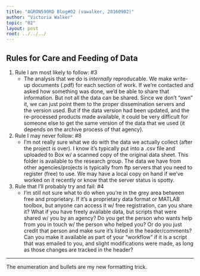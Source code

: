```yaml
---
title: "AGRON590RD Blog#02 (vawalker, 20160902)"
author: "Victoria Walker"
topic: "02"
layout: post
root: ../../../
---
```


## Rules for Care and Feeding of Data

1. Rule I am most likely to follow: #3
    + The analysis that we do is *internally* reproducable. We make write-up documents (.pdf) for each section of work. If we're contacted and asked how something was done, we'd be able to share that information. But not all the data can be shared. Since we don't "own" it, we can just point them to the proper dissemination servers and the version used. But if the data version had been updated, and the re-processed products made available, it could be very difficult for someone else to get the same version of the data that we used (it depends on the archive process of that agency).

2. Rule I may never follow: #8
    + I'm not really sure what we do with the data we actually collect (after the project is over). I know it's typically put into a .csv file and uploaded to Box w/ a scanned copy of the original data sheet. This folder is available to the research group. The data we have from other agencies/projects is typically from ftp servers that you need to register (free) to use. We may have a local copy on hand if we've worked on it recently or know that the server status is spotty.

3. Rule that I'll probably try and fail: #4
    + I'm still not sure what to do when you're in the grey area between free and proprietary. If it's a proprietary data format or MATLAB toolbox, but anyone can access it w/ free registration, can you share it? What if you have freely available data, but scripts that were shared w/ you by an agency? Do you get the person who wants help from you in touch w/ the person who helped you? Or do you just credit that person and make sure it's listed in the header/comments? Can you make it available as part of your "workflow" if it is a script that was emailed to you, and slight modifications were made, as long as those changes are tracked in the header?
   
------
The enumeration and bullets are my new formatting trick.

